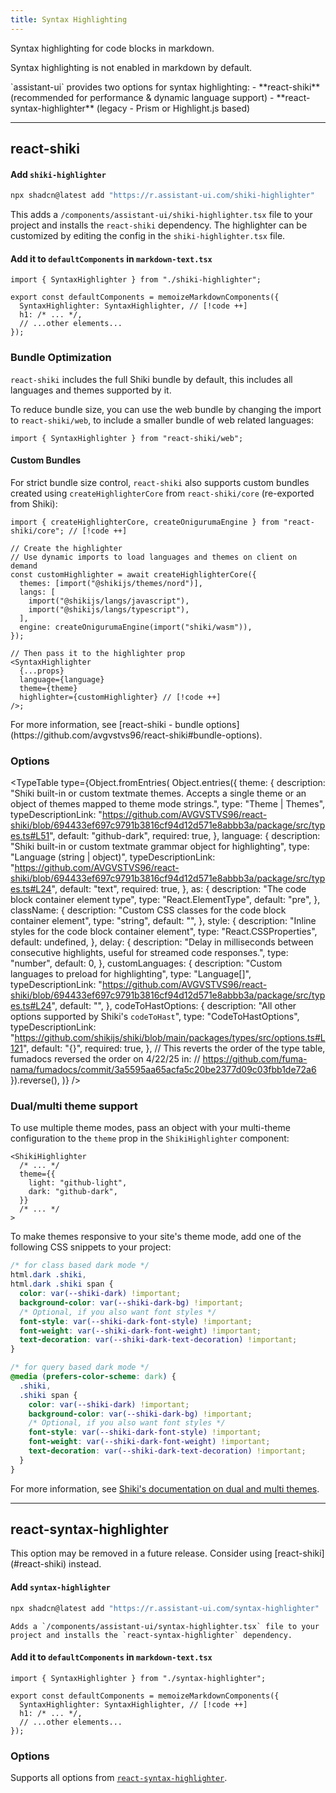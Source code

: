 ```yaml
---
title: Syntax Highlighting
---
```



Syntax highlighting for code blocks in markdown.

<Callout type="warn">Syntax highlighting is not enabled in markdown by default.</Callout>

<Callout type="info">
  `assistant-ui` provides two options for syntax highlighting: 
  - **react-shiki** (recommended for performance & dynamic language support)
  - **react-syntax-highlighter** (legacy - Prism or Highlight.js based)
</Callout>

---

## react-shiki

<Steps>
  <Step>

#### Add `shiki-highlighter`

```bash
npx shadcn@latest add "https://r.assistant-ui.com/shiki-highlighter"
```

This adds a `/components/assistant-ui/shiki-highlighter.tsx` file to your project and
installs the `react-shiki` dependency. The highlighter can be customized by editing
the config in the `shiki-highlighter.tsx` file.

  </Step>
  <Step>

#### Add it to `defaultComponents` in `markdown-text.tsx`

```tsx title="/components/assistant-ui/markdown-text.tsx"
import { SyntaxHighlighter } from "./shiki-highlighter";

export const defaultComponents = memoizeMarkdownComponents({
  SyntaxHighlighter: SyntaxHighlighter, // [!code ++]
  h1: /* ... */,
  // ...other elements...
});
```

  </Step>
</Steps>

### Bundle Optimization

`react-shiki` includes the full Shiki bundle by default, this includes all languages and themes supported by it.

To reduce bundle size, you can use the web bundle by changing the import to `react-shiki/web`, to include a smaller bundle of web related languages:

```tsx title="/components/assistant-ui/shiki-highlighter.tsx"
import { SyntaxHighlighter } from "react-shiki/web";
```

#### Custom Bundles

For strict bundle size control, `react-shiki` also supports custom bundles created using `createHighlighterCore` from `react-shiki/core` (re-exported from Shiki):

```tsx title="/components/assistant-ui/shiki-highlighter.tsx" {3-9}
import { createHighlighterCore, createOnigurumaEngine } from "react-shiki/core"; // [!code ++]

// Create the highlighter
// Use dynamic imports to load languages and themes on client on demand
const customHighlighter = await createHighlighterCore({
  themes: [import("@shikijs/themes/nord")],
  langs: [
    import("@shikijs/langs/javascript"),
    import("@shikijs/langs/typescript"),
  ],
  engine: createOnigurumaEngine(import("shiki/wasm")), 
});

// Then pass it to the highlighter prop
<SyntaxHighlighter
  {...props}
  language={language}
  theme={theme}
  highlighter={customHighlighter} // [!code ++]
/>;
```

<Callout type="info">
  For more information, see [react-shiki - bundle options](https://github.com/avgvstvs96/react-shiki#bundle-options).
</Callout>

### Options

<TypeTable
  type={Object.fromEntries(
    Object.entries({
      theme: {
        description:
          "Shiki built-in or custom textmate themes. Accepts a single theme or an object of themes mapped to theme mode strings.",
        type: "Theme | Themes",
        typeDescriptionLink:
          "https://github.com/AVGVSTVS96/react-shiki/blob/694433ef697c9791b3816cf94d12d571e8abbb3a/package/src/types.ts#L51",
        default: "github-dark",
        required: true,
      },
      language: {
        description:
          "Shiki built-in or custom textmate grammar object for highlighting",
        type: "Language (string | object)",
        typeDescriptionLink:
          "https://github.com/AVGVSTVS96/react-shiki/blob/694433ef697c9791b3816cf94d12d571e8abbb3a/package/src/types.ts#L24",
        default: "text",
        required: true,
      },
      as: {
        description: "The code block container element type",
        type: "React.ElementType",
        default: "pre",
      },
      className: {
        description: "Custom CSS classes for the code block container element",
        type: "string",
        default: "",
      },
      style: {
        description: "Inline styles for the code block container element",
        type: "React.CSSProperties",
        default: undefined,
      },
      delay: {
        description:
          "Delay in milliseconds between consecutive highlights, useful for streamed code responses.",
        type: "number",
        default: 0,
      },
      customLanguages: {
        description: "Custom languages to preload for highlighting",
        type: "Language[]",
        typeDescriptionLink:
          "https://github.com/AVGVSTVS96/react-shiki/blob/694433ef697c9791b3816cf94d12d571e8abbb3a/package/src/types.ts#L24",
        default: "",
      },
      codeToHastOptions: {
        description: "All other options supported by Shiki's `codeToHast`",
        type: "CodeToHastOptions",
        typeDescriptionLink:
          "https://github.com/shikijs/shiki/blob/main/packages/types/src/options.ts#L121",
        default: "{}",
        required: true,
      },
      // This reverts the order of the type table, fumadocs reversed the order on 4/22/25 in:
      // https://github.com/fuma-nama/fumadocs/commit/3a5595aa65acfa5c20be2377d09c03fbb1de72a6
    }).reverse(),
  )}
/>

### Dual/multi theme support

To use multiple theme modes, pass an object with your multi-theme configuration to the `theme` prop in the `ShikiHighlighter` component:

```tsx title="/components/assistant-ui/shiki-highlighter.tsx"
<ShikiHighlighter
  /* ... */
  theme={{
    light: "github-light",
    dark: "github-dark",
  }}
  /* ... */
>
```

To make themes responsive to your site's theme mode, add one of the following CSS snippets to your project:

```css title="shiki.css"
/* for class based dark mode */
html.dark .shiki,
html.dark .shiki span {
  color: var(--shiki-dark) !important;
  background-color: var(--shiki-dark-bg) !important;
  /* Optional, if you also want font styles */
  font-style: var(--shiki-dark-font-style) !important;
  font-weight: var(--shiki-dark-font-weight) !important;
  text-decoration: var(--shiki-dark-text-decoration) !important;
}

/* for query based dark mode */
@media (prefers-color-scheme: dark) {
  .shiki,
  .shiki span {
    color: var(--shiki-dark) !important;
    background-color: var(--shiki-dark-bg) !important;
    /* Optional, if you also want font styles */
    font-style: var(--shiki-dark-font-style) !important;
    font-weight: var(--shiki-dark-font-weight) !important;
    text-decoration: var(--shiki-dark-text-decoration) !important;
  }
}
```

For more information, see [Shiki's documentation on dual and multi themes](https://shiki.style/guide/dual-themes).

---

## react-syntax-highlighter

<Callout type="warn">
  This option may be removed in a future release. Consider using
  [react-shiki](#react-shiki) instead.
</Callout>

<Steps>
  <Step>

#### Add `syntax-highlighter`

```bash
npx shadcn@latest add "https://r.assistant-ui.com/syntax-highlighter"
```

    Adds a `/components/assistant-ui/syntax-highlighter.tsx` file to your project and installs the `react-syntax-highlighter` dependency.

  </Step>
  <Step>

#### Add it to `defaultComponents` in `markdown-text.tsx`

```tsx title="/components/assistant-ui/markdown-text.tsx"
import { SyntaxHighlighter } from "./syntax-highlighter";

export const defaultComponents = memoizeMarkdownComponents({
  SyntaxHighlighter: SyntaxHighlighter, // [!code ++]
  h1: /* ... */,
  // ...other elements...
});
```

  </Step>
</Steps>

### Options

Supports all options from [`react-syntax-highlighter`](https://github.com/react-syntax-highlighter/react-syntax-highlighter#props).

